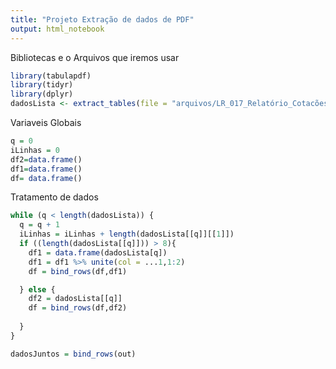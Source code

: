 ```yaml
---
title: "Projeto Extração de dados de PDF"
output: html_notebook
---
```


Bibliotecas e o Arquivos que iremos usar

```r
library(tabulapdf)
library(tidyr)
library(dplyr)
dadosLista <- extract_tables(file = "arquivos/LR_017_Relatório_Cotacões_de_Referencias_30_8_2024.pdf")
```

Variaveis Globais

```r
q = 0
iLinhas = 0
df2=data.frame()
df1=data.frame()
df= data.frame()
```

Tratamento de dados

```r
while (q < length(dadosLista)) {
  q = q + 1
  iLinhas = iLinhas + length(dadosLista[[q]][[1]])
  if ((length(dadosLista[[q]])) > 8){ 
    df1 = data.frame(dadosLista[q]) 
    df1 = df1 %>% unite(col = ...1,1:2)
    df = bind_rows(df,df1)

  } else {
    df2 = dadosLista[[q]] 
    df = bind_rows(df,df2)
    
  }
}
```


```r
dadosJuntos = bind_rows(out)
```
